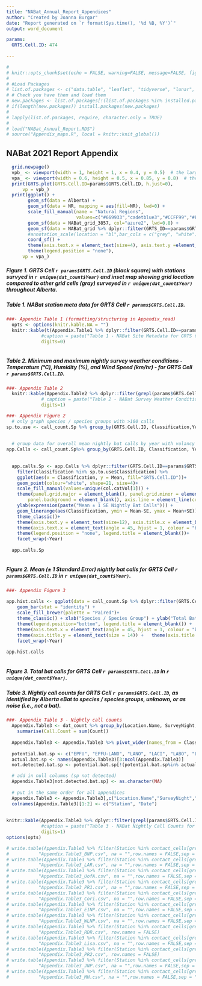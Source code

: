 ```yaml
---
title: "NABat_Annual_Report_Appendices"
author: "Created by Joanna Burgar"
date: "Report generated on `r format(Sys.time(), '%d %B, %Y')`"
output: word_document

params:
  GRTS.Cell.ID: 474
  
---
```

```r
# 
# knitr::opts_chunk$set(echo = FALSE, warning=FALSE, message=FALSE, fig.height=8, fig.width=9)
# 
# #Load Packages
# list.of.packages <- c("data.table", "leaflet", "tidyverse", "lunar", "zoo", "colortools", "lubridate", "camtrapR", "circular", "RColorBrewer", "Cairo", "viridis", "knitr", "sf","osmdata", "ggspatial", "ggmap","gridExtra", "grid")
# # Check you have them and load them
# new.packages <- list.of.packages[!(list.of.packages %in% installed.packages()[,"Package"])]
# if(length(new.packages)) install.packages(new.packages)
# 
# lapply(list.of.packages, require, character.only = TRUE)
# 
# load("NABat_Annual_Report.RDS")
# source("Appendix_maps.R", local = knitr::knit_global())

```

## NABat 2021 Report Appendix

``` r
  grid.newpage()
  vpb_ <- viewport(width = 1, height = 1, x = 0.4, y = 0.5)  # the larger map
  vpa_ <- viewport(width = 0.6, height = 0.5, x = 0.85, y = 0.8)  # the inset in upper right
  print(GRTS.plot(GRTS.Cell.ID=params$GRTS.Cell.ID, h.just=0), 
      vp = vpb_)
  print(ggplot() + 
        geom_sf(data = Alberta) +
        geom_sf(data = NR, mapping = aes(fill=NR), lwd=0) + 
        scale_fill_manual(name = "Natural Regions",
                          values=c("#669933","cadetblue3","#CCFF99","#FFCC66","chocolate1","#CC3333"))+
        geom_sf(data = NABat_grid_3857, col="azure2", lwd=0.8) +
        geom_sf(data = NABat_grid %>% dplyr::filter(GRTS_ID==params$GRTS.Cell.ID), col="black", lwd=1) +
        #annotation_scale(location = "bl",bar_cols = c("grey", "white")) +
        coord_sf() +
        theme(axis.text.x = element_text(size=4), axis.text.y =element_text(size=5))+
        theme(legend.position = "none"),
      vp = vpa_)
```

##### Figure 1. GRTS Cell `r params$GRTS.Cell.ID` (black square) with stations survyed in `r unique(dat_count$Year)` and inset map showing grid location compared to other grid cells (gray) surveyed in `r unique(dat_count$Year)` throughout Alberta. 


##### Table 1. NABat station meta data for GRTS Cell `r params$GRTS.Cell.ID`.  

``` r
###- Appendix Table 1 (formatting/structuring in Appendix_read)
  opts <- options(knitr.kable.NA = "")
  knitr::kable(t(Appendix.Table1 %>% dplyr::filter(GRTS.Cell.ID==params$GRTS.Cell.ID) %>% select(-GRTS.Cell.ID)),
             #caption = paste("Table 1 - NABat Site Metadata for GRTS Cell",params$GRTS.Cell.ID),
             digits=0)
  
```


##### Table 2. Minimum and maximum nightly survey weather conditions - Temperature (°C), Humidity (%), and Wind Speed (km/hr) - for GRTS Cell `r params$GRTS.Cell.ID`.  

``` r
  
###- Appendix Table 2
  knitr::kable(Appendix.Table2 %>% dplyr::filter(grepl(params$GRTS.Cell.ID, Location.Name)) %>% select(-Location.Name),
             # caption = paste("Table 2 - NABat Survey Weather Conditions for GRTS Cell",params$GRTS.Cell.ID),
             digits=1)
```



``` r
###- Appendix Figure 2
  # only graph species / species groups with >100 calls
sp.to.use <- call_count.Sp %>% group_by(GRTS.Cell.ID, Classification,Year) %>% summarise(Sum = sum(Count))
  
  
  # group data for overall mean nightly bat calls by year with volancy
app.Calls <- call_count.Sp%>% group_by(GRTS.Cell.ID, Classification, Year) %>% summarise(Mean = mean(Count), SE = se(Count))
  
  
  app.calls.Sp <- app.Calls %>% dplyr::filter(GRTS.Cell.ID==params$GRTS.Cell.ID) %>% 
    filter(Classification %in% sp.to.use$Classification) %>%
    ggplot(aes(x = Classification, y = Mean, fill="GRTS.Cell.ID"))+
    geom_point(colour="white", shape=21, size=4)+
    scale_fill_manual(values=unique(col.catVol[1])) +
    theme(panel.grid.major = element_blank(), panel.grid.minor = element_blank(),
        panel.background = element_blank(), axis.line = element_line(colour = "black")) +
    ylab(expression(paste("Mean ± 1 SE Nightly Bat Calls"))) +
    geom_linerange(aes(Classification, ymin = Mean-SE, ymax = Mean+SE)) +
    theme_classic()+
    theme(axis.text.y = element_text(size=12), axis.title.x = element_blank())+
    theme(axis.text.x = element_text(angle = 45, hjust = 1, colour = "black", size = 10)) +
    theme(legend.position = "none", legend.title = element_blank())+
    facet_wrap(~Year)
  
  app.calls.Sp
  
```  
  
##### Figure 2. Mean (± 1 Standard Error) nightly bat calls for GRTS Cell `r params$GRTS.Cell.ID` in `r unique(dat_count$Year)`. 
  
``` r
###- Appendix Figure 3
  
app.hist.calls <- ggplot(data = call_count.Sp %>% dplyr::filter(GRTS.Cell.ID==params$GRTS.Cell.ID), aes(x = Classification, y = Count, fill= Location.Name)) + 
    geom_bar(stat = "identity") +
    scale_fill_brewer(palette = "Paired")+
    theme_classic() + xlab("Species / Species Group") + ylab("Total Bat Calls") +
    theme(legend.position="bottom", legend.title = element_blank()) +
    theme(axis.text.x = element_text(angle = 45, hjust = 1, colour = "black", size = 10)) +
    theme(axis.title.y = element_text(size = 14)) +   theme(axis.title.x = element_blank())+
    facet_wrap(~Year)
  
app.hist.calls
  
```

##### Figure 3. Total bat calls for GRTS Cell `r params$GRTS.Cell.ID` in `r unique(dat_count$Year)`. 


##### Table 3. Nightly call counts for GRTS Cell `r params$GRTS.Cell.ID`, as identified by Alberta eBat to species / species groups, unknown, or as noise (i.e., not a bat).

``` r
###- Appendix Table 3 - Nightly call counts
  Appendix.Table3 <- dat_count %>% group_by(Location.Name, SurveyNight, Classification) %>%
    summarise(Call.Count = sum(Count))
  
  Appendix.Table3 <- Appendix.Table3 %>% pivot_wider(names_from = Classification, values_from = Call.Count)
  
  potential.bat.sp <- c("EPFU", "EPFU-LANO", "LANO", "LACI", "LABO", "LABO-MYLU", "MYLU","MYCA", "MYCI", "MYEV","MYEV-MYSE", "MYSE", "MYVO", "Myotis 40k", "unknown","noise")
  actual.bat.sp <- names(Appendix.Table3)[3:ncol(Appendix.Table3)]
  not.detected.bat.sp <- potential.bat.sp[!(potential.bat.sp%in% actual.bat.sp)]

  # add in null columns (sp not detected)
  Appendix.Table3[not.detected.bat.sp] <- as.character(NA)
  
  # put in the same order for all appendices
  Appendix.Table3 <- Appendix.Table3[,c("Location.Name","SurveyNight","EPFU", "EPFU-LANO", "LANO", "LACI", "LABO", "LABO-MYLU", "MYLU","MYCA", "MYCI", "MYEV","MYEV-MYSE", "MYSE", "MYVO", "Myotis 40k", "unknown","noise")]
  colnames(Appendix.Table3)[1:2] <- c("Station", "Date")
  
  
knitr::kable(Appendix.Table3 %>% dplyr::filter(grepl(params$GRTS.Cell.ID, Station)),
             #caption = paste("Table 3 - NABat Nightly Call Counts for GRTS Cell",i),
             digits=1)
options(opts)

# write.table(Appendix.Table3 %>% filter(Station %in% contact_cells[grepl("barb", contact_cells$Contact),]$`Location Name`),
#           "Appendix.Table3_BNP.csv", na = "",row.names = FALSE,sep = ",")
# write.table(Appendix.Table3 %>% filter(Station %in% contact_cells[grepl("Brett", contact_cells$Contact),]$`Location Name`),
#           "Appendix.Table3_LAR.csv", na = "",row.names = FALSE,sep = ",")
# write.table(Appendix.Table3 %>% filter(Station %in% contact_cells[grepl("hurtado", contact_cells$Contact),]$`Location Name`),
#           "Appendix.Table3_UofA.csv", na = "",row.names = FALSE,sep = ",")
# write.table(Appendix.Table3 %>% filter(Station %in% contact_cells[grepl("hughes", contact_cells$Contact),]$`Location Name`),
#           "Appendix.Table3_PR1.csv", na = "",row.names = FALSE,sep = ",")
# write.table(Appendix.Table3 %>% filter(Station %in% contact_cells[grepl("olson", contact_cells$Contact),]$`Location Name`),
#           "Appendix.Table3_Cori.csv", na = "",row.names = FALSE,sep = ",")
# write.table(Appendix.Table3 %>% filter(Station %in% contact_cells[grepl("david", contact_cells$Contact),]$`Location Name`),
#           "Appendix.Table3_EINP.csv", na = "",row.names = FALSE,sep = ",")
# write.table(Appendix.Table3 %>% filter(Station %in% contact_cells[grepl("helena", contact_cells$Contact),]$`Location Name`),
#           "Appendix.Table3_WLNP.csv", na = "",row.names = FALSE,sep = ",")
# write.table(Appendix.Table3 %>% filter(Station %in% contact_cells[grepl("Unruh", contact_cells$Contact),]$`Location Name`),
#           "Appendix.Table3_RDR.csv", row.names = FALSE)
# write.table(Appendix.Table3 %>% filter(Station %in% contact_cells[grepl("lisa", contact_cells$Contact),]$`Location Name`),
#           "Appendix.Table3_Lisa.csv", na = "",row.names = FALSE,sep = ",")
# write.table(Appendix.Table3 %>% filter(Station %in% contact_cells[grepl("Steenweg", contact_cells$Contact),]$`Location Name`),
#           "Appendix.Table3_PR2.csv", row.names = FALSE)
# write.table(Appendix.Table3 %>% filter(Station %in% contact_cells[grepl("saakje", contact_cells$Contact),]$`Location Name`),
#           "Appendix.Table3_JNP.csv", na = "",row.names = FALSE,sep = ",")
# write.table(Appendix.Table3 %>% filter(Station %in% contact_cells[grepl("sandi", contact_cells$Contact),]$`Location Name`),
#           "Appendix.Table3_MH.csv", na = "",row.names = FALSE,sep = ",")


```
